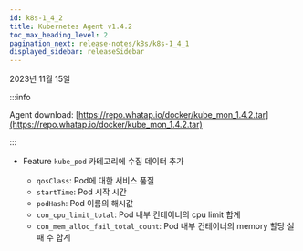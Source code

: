 ```yaml
---
id: k8s-1_4_2
title: Kubernetes Agent v1.4.2
toc_max_heading_level: 2
pagination_next: release-notes/k8s/k8s-1_4_1
displayed_sidebar: releaseSidebar
---
```


2023년 11월 15일

:::info

Agent download: [https://repo.whatap.io/docker/kube_mon_1.4.2.tar](https://repo.whatap.io/docker/kube_mon_1.4.2.tar)

:::

- <Status>Feature</Status> <code>kube_pod</code> 카테고리에 수집 데이터 추가

  - <code>qosClass</code>: Pod에 대한 서비스 품질
  - <code>startTime</code>: Pod 시작 시간
  - <code>podHash</code>: Pod 이름의 해시값
  - <code>con_cpu_limit_total</code>: Pod 내부 컨테이너의 cpu limit 합계
  - <code>con_mem_alloc_fail_total_count</code>: Pod 내부 컨테이너의 memory 할당 실패 수 합계